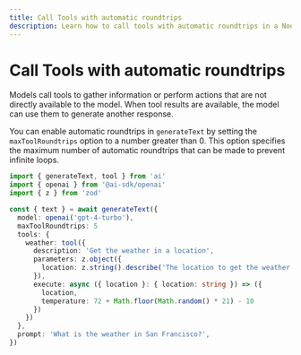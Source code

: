 ```yaml
---
title: Call Tools with automatic roundtrips
description: Learn how to call tools with automatic roundtrips in a Node.js application.
---
```


# Call Tools with automatic roundtrips

Models call tools to gather information or perform actions that are not directly available to the model.
When tool results are available, the model can use them to generate another response.

You can enable automatic roundtrips in `generateText` by setting the `maxToolRoundtrips` option to
a number greater than 0.
This option specifies the maximum number of automatic roundtrips that can be made to prevent infinite loops.

```ts highlight={"7"}
import { generateText, tool } from 'ai'
import { openai } from '@ai-sdk/openai'
import { z } from 'zod'

const { text } = await generateText({
  model: openai('gpt-4-turbo'),
  maxToolRoundtrips: 5
  tools: {
    weather: tool({
      description: 'Get the weather in a location',
      parameters: z.object({
        location: z.string().describe('The location to get the weather for')
      }),
      execute: async ({ location }: { location: string }) => ({
        location,
        temperature: 72 + Math.floor(Math.random() * 21) - 10
      })
    })
  },
  prompt: 'What is the weather in San Francisco?',
})
```
